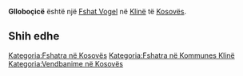 {{Fshat në Kosovës
 | Emri                = Glloboçicë
| sqi_N_name = Glloboçicë
| sqi_N_FULL_NAME_RO = Glloboçicë
| sqi_N_FULL_NAME_ND_RO = Gllobocice
| sqi_N_SORT_NAME_RG = GLLOBOCICE
| sqi_N_FULL_NAME_RG = Glloboçicë
| sqi_N_FULL_NAME_ND_RG = Gllobocice
| srp_N_name = Globočica
| srp_N_FULL_NAME_RO = Globočica
| srp_N_FULL_NAME_ND_RO = Globocica
| srp_N_SORT_NAME_RG = GLOBOCICA
| srp_N_FULL_NAME_RG = Globočica
| srp_N_FULL_NAME_ND_RG = Globocica
| srp_NS_name = Глобочица
| srp_NS_FULL_NAME_RO = Глобочица
| srp_NS_FULL_NAME_ND_RO = Глобочица
| srp_NS_SORT_NAME_RG = ГЛОБОЧИЦА
| srp_NS_FULL_NAME_RG = Глобочица
| srp_NS_FULL_NAME_ND_RG = Глобочица

 | Emri (Rasa dhanore) = 
 | Figura              = 
 | Shteti              = Kosovo
 | Komuna              = Klinë
 | Kodi postar         = 
 | Sipërfaqja          = 

 | Popullsia           = 

 | Regj. i popullsisë  = 
 | Dend. e popullsisë  = 
 | Faqja zyrtare       = 
 <!--- Koordinatat ----> 
 | Gjerësia            = 42.171111
 | Gjatësia            = 21.182222
 | Lartësia            = 
}}
'''Glloboçicë''' është një [[Fshat Vogel]] në [[Klinë]] të [[Kosovës]].

<!-- == Gjeografia == -->
<!-- == Historia == -->
<!-- == Demografia == -->
== Shih edhe ==
{{Komuna Klinë}}
{{Kosovo-Administrata-Cung}}

[[Kategoria:Fshatra në Kosovës]]
[[Kategoria:Fshatra në Kommunes Klinë]]
[[Kategoria:Vendbanime në Kosovës]]